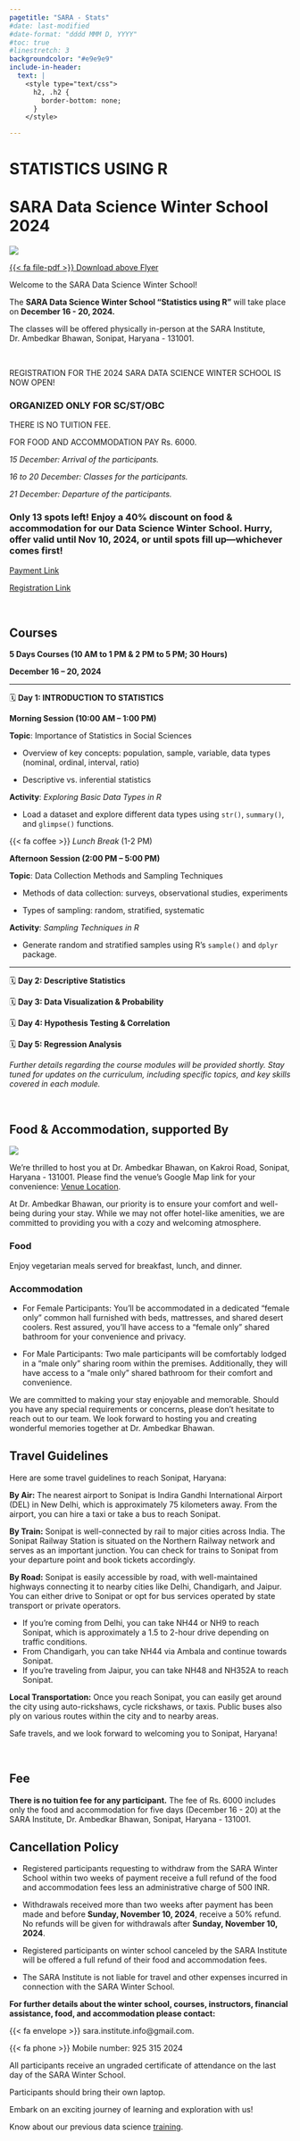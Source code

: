 ```yaml
---
pagetitle: "SARA - Stats"
#date: last-modified
#date-format: "dddd MMM D, YYYY"
#toc: true
#linestretch: 3
backgroundcolor: "#e9e9e9"
include-in-header: 
  text: |
    <style type="text/css">
      h2, .h2 {
        border-bottom: none;
      }
    </style>

---
```


# STATISTICS USING R <br><br> SARA Data Science Winter School 2024

::: {.layout-grid}

::: {.col}
:::

::: {.col}

![](images/flyer-winter.png)

[{{< fa file-pdf >}} Download above Flyer](flyer-winter.pdf)

::: {.col}

:::

:::
:::

::: {.card}

::: {.centering}

Welcome to the SARA Data Science Winter School!

The **SARA Data Science Winter School "Statistics using R"** will take place on **December 16 - 20, 2024.**

The classes will be offered physically in-person at the SARA Institute, Dr. Ambedkar Bhawan, Sonipat, Haryana - 131001.

<br>


[REGISTRATION FOR THE 2024 SARA DATA SCIENCE WINTER SCHOOL IS NOW OPEN!]{.clr-blue}

### [ORGANIZED ONLY FOR SC/ST/OBC]{.clr-blue}

[THERE IS NO TUITION FEE.]{.clr-blue}

[FOR FOOD AND ACCOMMODATION PAY Rs. 6000.]{.clr-blue}

*15 December: Arrival of the participants.*

*16 to 20 December: Classes for the participants.*

*21 December: Departure of the participants.*
	
### [Only 13 spots left! Enjoy a 40% discount on food & accommodation for our Data Science Winter School. Hurry, offer valid until Nov 10, 2024, or until spots fill up—whichever comes first!]{.clr-red}	
	
[Payment Link](https://razorpay.me/@sarainstitute)

[Registration Link](https://tinyurl.com/4phufkw2)

:::
:::

<br>

::: {.card}

## Courses

**5 Days Courses (10 AM to 1 PM & 2 PM to 5 PM; 30 Hours)**

**December 16 -- 20, 2024**

----

🗓 [**Day 1: INTRODUCTION TO STATISTICS**]{.clr-blue}

**Morning Session (10:00 AM – 1:00 PM)** 

**Topic**: Importance of Statistics in Social Sciences  

- Overview of key concepts: population, sample, variable, data types (nominal, ordinal, interval, ratio)

- Descriptive vs. inferential statistics  

**Activity**: *Exploring Basic Data Types in R*  

- Load a dataset and explore different data types using `str()`, `summary()`, and `glimpse()` functions.

{{< fa coffee >}} *Lunch Break* (1-2 PM)

**Afternoon Session (2:00 PM – 5:00 PM)**  

**Topic**: Data Collection Methods and Sampling Techniques

- Methods of data collection: surveys, observational studies, experiments  

- Types of sampling: random, stratified, systematic  

**Activity**: *Sampling Techniques in R* 

- Generate random and stratified samples using R’s `sample()` and `dplyr` package.

----

🗓 **Day 2: Descriptive Statistics**

🗓 **Day 3: Data Visualization & Probability**

🗓 **Day 4: Hypothesis Testing & Correlation**

🗓 **Day 5: Regression Analysis**

*Further details regarding the course modules will be provided shortly. Stay tuned for updates on the curriculum, including specific topics, and key skills covered in each module.*

:::
<br>

::: {.card}

## Food & Accommodation, supported By

::: {.layout-grid}

::: {.col}
![](images/sonipat-bhawan.png)
:::

:::


We're thrilled to host you at Dr. Ambedkar Bhawan, on Kakroi Road, Sonipat, Haryana - 131001. Please find the venue's Google Map link for your convenience: [Venue Location](https://maps.app.goo.gl/cKMZxsVUeQEFW3Gj8). 

At Dr. Ambedkar Bhawan, our priority is to ensure your comfort and well-being during your stay. While we may not offer hotel-like amenities, we are committed to providing you with a cozy and welcoming atmosphere.

### Food

Enjoy vegetarian meals served for breakfast, lunch, and dinner. 

### Accommodation

- For Female Participants: You'll be accommodated in a dedicated "female only" common hall furnished with beds, mattresses, and shared desert coolers. Rest assured, you'll have access to a "female only" shared bathroom for your convenience and privacy.

- For Male Participants: Two male participants will be comfortably lodged in a "male only" sharing room within the premises. Additionally, they will have access to a "male only" shared bathroom for their comfort and convenience.

We are committed to making your stay enjoyable and memorable. Should you have any special requirements or concerns, please don't hesitate to reach out to our team. We look forward to hosting you and creating wonderful memories together at Dr. Ambedkar Bhawan. 

## Travel Guidelines

Here are some travel guidelines to reach Sonipat, Haryana:

**By Air:**
The nearest airport to Sonipat is Indira Gandhi International Airport (DEL) in New Delhi, which is approximately 75 kilometers away. From the airport, you can hire a taxi or take a bus to reach Sonipat.

**By Train:**
Sonipat is well-connected by rail to major cities across India. The Sonipat Railway Station is situated on the Northern Railway network and serves as an important junction. You can check for trains to Sonipat from your departure point and book tickets accordingly.

**By Road:**
Sonipat is easily accessible by road, with well-maintained highways connecting it to nearby cities like Delhi, Chandigarh, and Jaipur. You can either drive to Sonipat or opt for bus services operated by state transport or private operators. 

- If you're coming from Delhi, you can take NH44 or NH9 to reach Sonipat, which is approximately a 1.5 to 2-hour drive depending on traffic conditions.
- From Chandigarh, you can take NH44 via Ambala and continue towards Sonipat.
- If you're traveling from Jaipur, you can take NH48 and NH352A to reach Sonipat.

**Local Transportation:**
Once you reach Sonipat, you can easily get around the city using auto-rickshaws, cycle rickshaws, or taxis. Public buses also ply on various routes within the city and to nearby areas.

Safe travels, and we look forward to welcoming you to Sonipat, Haryana!

:::

<br>


::: {.card}

## Fee

**There is no tuition fee for any participant.** The fee of Rs. 6000 includes only the food and accommodation for five days (December 16 - 20) at the SARA Institute, Dr. Ambedkar Bhawan, Sonipat, Haryana - 131001.

## Cancellation Policy

  - Registered participants requesting to withdraw from the SARA Winter School within two weeks of payment receive a full refund of the food and accommodation fees less an administrative charge of 500 INR.
  
  - Withdrawals received more than two weeks after payment has been made and before **[Sunday, November 10, 2024]{.clr-blue}**, receive a 50% refund. No refunds will be given for withdrawals after **[Sunday, November 10, 2024]{.clr-blue}**.
  
  - Registered participants on winter school canceled by the SARA Institute will be offered a full refund of their food and accommodation fees.
  
  - The SARA Institute is not liable for travel and other expenses incurred in connection with the SARA Winter School.
  
**For further details about the winter school, courses, instructors, financial assistance, food, and accommodation please contact:**

{{< fa envelope >}} sara.institute.info@gmail.com.

{{< fa phone >}} Mobile number: 925 315 2024

All participants receive an ungraded certificate of attendance on the last day of the SARA Winter School.

Participants should bring their own laptop.

Embark on an exciting journey of learning and exploration with us!

Know about our previous data science [training](summer.html).

<br>

:::

<br>
